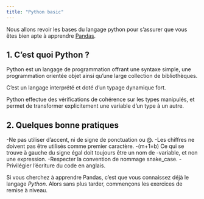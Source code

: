 ```yaml
---
title: "Python basic"
---
```


Nous allons revoir les bases du langage python pour s'assurer que vous êtes bien apte à apprendre [Pandas](pandas.qmd).

## 1. C’est quoi Python ?
Python est un langage de programmation offrant une syntaxe simple, une  programmation orientée objet ainsi qu’une large collection de bibliothèques. 

C'est un langage interprété et doté d’un typage dynamique fort.

Python  effectue  des  vérifications  de  cohérence  sur  les  types  manipulés,  et 
permet de transformer explicitement une variable d’un type à un autre.

## 2. Quelques bonne pratiques

-Ne pas utiliser d'accent, ni de signe de ponctuation ou @.
-Les chiffres ne doivent pas être utilisés comme premier caractère.
-(m+1=b) Ce qui se trouve à gauche du signe égal doit toujours être un nom de -variable, et non une expression.
-Respecter la convention de nommage snake_case.
-Privilégier l'écriture du code en anglais.


Si vous cherchez à apprendre Pandas, c'est que vous connaissez déjà le langage *Python*. Alors sans plus tarder, commençons les exercices de remise à niveau.
